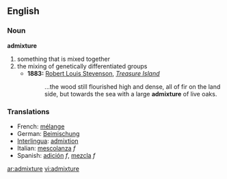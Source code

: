 ==English==

===Noun===
'''admixture'''

# something that is mixed together
# the mixing of genetically differentiated groups
#* '''1883:''' [[w:Robert Louis Stevenson|Robert Louis Stevenson]], ''[[w:Treasure Island|Treasure Island]]''
#*: ...the wood still flourished high and dense, all of fir on the land side, but towards the sea with a large '''admixture''' of live oaks.

===Translations===
*French: [[mélange]]
*German: [[Beimischung]] 
*[[Interlingua]]: [[admixtion]] 
*Italian: [[mescolanza]] ''f''
*Spanish: [[adición]] ''f'', [[mezcla]] ''f''

[[ar:admixture]]
[[vi:admixture]]